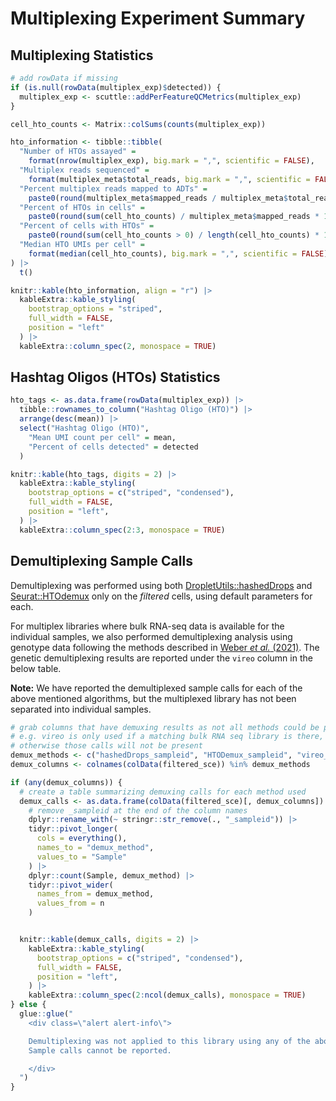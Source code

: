 # Multiplexing Experiment Summary

## Multiplexing Statistics

```r
# add rowData if missing
if (is.null(rowData(multiplex_exp)$detected)) {
  multiplex_exp <- scuttle::addPerFeatureQCMetrics(multiplex_exp)
}

cell_hto_counts <- Matrix::colSums(counts(multiplex_exp))

hto_information <- tibble::tibble(
  "Number of HTOs assayed" =
    format(nrow(multiplex_exp), big.mark = ",", scientific = FALSE),
  "Multiplex reads sequenced" =
    format(multiplex_meta$total_reads, big.mark = ",", scientific = FALSE),
  "Percent multiplex reads mapped to ADTs" =
    paste0(round(multiplex_meta$mapped_reads / multiplex_meta$total_reads * 100, digits = 2), "%"),
  "Percent of HTOs in cells" =
    paste0(round(sum(cell_hto_counts) / multiplex_meta$mapped_reads * 100, digits = 2), "%"),
  "Percent of cells with HTOs" =
    paste0(round(sum(cell_hto_counts > 0) / length(cell_hto_counts) * 100, digits = 2), "%"),
  "Median HTO UMIs per cell" =
    format(median(cell_hto_counts), big.mark = ",", scientific = FALSE)
) |>
  t()

knitr::kable(hto_information, align = "r") |>
  kableExtra::kable_styling(
    bootstrap_options = "striped",
    full_width = FALSE,
    position = "left"
  ) |>
  kableExtra::column_spec(2, monospace = TRUE)
```

## Hashtag Oligos (HTOs) Statistics

```r
hto_tags <- as.data.frame(rowData(multiplex_exp)) |>
  tibble::rownames_to_column("Hashtag Oligo (HTO)") |>
  arrange(desc(mean)) |>
  select("Hashtag Oligo (HTO)",
    "Mean UMI count per cell" = mean,
    "Percent of cells detected" = detected
  )

knitr::kable(hto_tags, digits = 2) |>
  kableExtra::kable_styling(
    bootstrap_options = c("striped", "condensed"),
    full_width = FALSE,
    position = "left",
  ) |>
  kableExtra::column_spec(2:3, monospace = TRUE)
```

## Demultiplexing Sample Calls 

Demultiplexing was performed using both [DropletUtils::hashedDrops](https://rdrr.io/github/MarioniLab/DropletUtils/man/hashedDrops.html) and [Seurat::HTOdemux](https://rdrr.io/github/satijalab/seurat/man/HTODemux.html) only on the _filtered_ cells, using default parameters for each.

For multiplex libraries where bulk RNA-seq data is available for the individual samples, we also performed demultiplexing analysis using genotype data following the methods described in [Weber _et al._ (2021)](https://doi.org/10.1093/gigascience/giab062). 
The genetic demultiplexing results are reported under the `vireo` column in the below table.   

**Note:** We have reported the demultiplexed sample calls for each of the above mentioned algorithms, but the multiplexed library has not been separated into individual samples. 

```r
# grab columns that have demuxing results as not all methods could be present
# e.g. vireo is only used if a matching bulk RNA seq library is there,
# otherwise those calls will not be present
demux_methods <- c("hashedDrops_sampleid", "HTODemux_sampleid", "vireo_sampleid")
demux_columns <- colnames(colData(filtered_sce)) %in% demux_methods

if (any(demux_columns)) {
  # create a table summarizing demuxing calls for each method used
  demux_calls <- as.data.frame(colData(filtered_sce)[, demux_columns]) |>
    # remove _sampleid at the end of the column names
    dplyr::rename_with(~ stringr::str_remove(., "_sampleid")) |>
    tidyr::pivot_longer(
      cols = everything(),
      names_to = "demux_method",
      values_to = "Sample"
    ) |>
    dplyr::count(Sample, demux_method) |>
    tidyr::pivot_wider(
      names_from = demux_method,
      values_from = n
    )


  knitr::kable(demux_calls, digits = 2) |>
    kableExtra::kable_styling(
      bootstrap_options = c("striped", "condensed"),
      full_width = FALSE,
      position = "left",
    ) |>
    kableExtra::column_spec(2:ncol(demux_calls), monospace = TRUE)
} else {
  glue::glue("
    <div class=\"alert alert-info\">

    Demultiplexing was not applied to this library using any of the above mentioned methods.
    Sample calls cannot be reported.

    </div>
  ")
}
```
